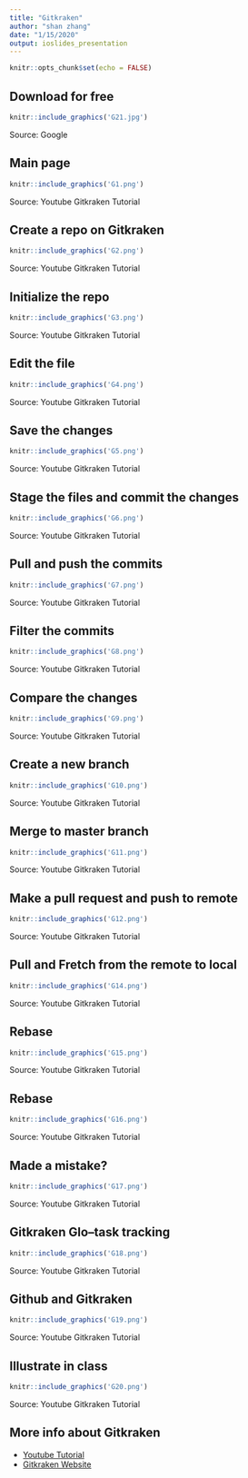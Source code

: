 ```yaml
---
title: "Gitkraken"
author: "shan zhang"
date: "1/15/2020"
output: ioslides_presentation
---
```


```r
knitr::opts_chunk$set(echo = FALSE)
```

## Download for free

```r
knitr::include_graphics('G21.jpg')
```
Source: Google

## Main page

```r
knitr::include_graphics('G1.png')
```

Source: Youtube Gitkraken Tutorial

## Create a repo on Gitkraken

```r
knitr::include_graphics('G2.png')
```

Source: Youtube Gitkraken Tutorial

## Initialize the repo

```r
knitr::include_graphics('G3.png')
```

Source: Youtube Gitkraken Tutorial

## Edit the file

```r
knitr::include_graphics('G4.png')
```

Source: Youtube Gitkraken Tutorial

## Save the changes

```r
knitr::include_graphics('G5.png')
```

Source: Youtube Gitkraken Tutorial

## Stage the files and commit the changes 

```r
knitr::include_graphics('G6.png')
```

Source: Youtube Gitkraken Tutorial

##  Pull and push the commits

```r
knitr::include_graphics('G7.png')
```

Source: Youtube Gitkraken Tutorial

##  Filter the commits

```r
knitr::include_graphics('G8.png')
```

Source: Youtube Gitkraken Tutorial

##  Compare the changes

```r
knitr::include_graphics('G9.png')
```

Source: Youtube Gitkraken Tutorial

##  Create a new branch

```r
knitr::include_graphics('G10.png')
```

Source: Youtube Gitkraken Tutorial

##  Merge to master branch

```r
knitr::include_graphics('G11.png')
```

Source: Youtube Gitkraken Tutorial

##  Make a pull request and push to remote

```r
knitr::include_graphics('G12.png')
```

Source: Youtube Gitkraken Tutorial

##  Pull and Fretch from the remote to local

```r
knitr::include_graphics('G14.png')
```

Source: Youtube Gitkraken Tutorial

##  Rebase

```r
knitr::include_graphics('G15.png')
```

Source: Youtube Gitkraken Tutorial

##  Rebase

```r
knitr::include_graphics('G16.png')
```

Source: Youtube Gitkraken Tutorial

##  Made a mistake?

```r
knitr::include_graphics('G17.png')
```

Source: Youtube Gitkraken Tutorial

##  Gitkraken Glo--task tracking

```r
knitr::include_graphics('G18.png')
```

Source: Youtube Gitkraken Tutorial

##  Github and Gitkraken

```r
knitr::include_graphics('G19.png')
```

Source: Youtube Gitkraken Tutorial

##  Illustrate in class

```r
knitr::include_graphics('G20.png')
```

Source: Youtube Gitkraken Tutorial

##  More info about Gitkraken

- [Youtube Tutorial](https://www.youtube.com/channel/UCp06FAzrFalo3txskS1gCfA)
- [Gitkraken Website](https://www.gitkraken.com}{Official website)



